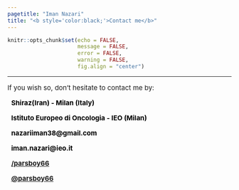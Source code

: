 ```yaml
---
pagetitle: "Iman Nazari"
title: "<b style='color:black;'>Contact me</b>"
---
```


```r
knitr::opts_chunk$set(echo = FALSE,
                      message = FALSE,
                      error = FALSE,
                      warning = FALSE, 
                      fig.align = "center")
```

***

<p style='font-size:15px;' align='justify'> If you wish so, don't hesitate to contact me by: </p>


<p style='color:black; font-size:15px;'> <i class="fas fa-home" aria-hidden="true"></i> &nbsp; <b>Shiraz(Iran) - Milan (Italy)</b> </p>

<p style="color: black; font-size:15px;"><i class="fas fa-building" aria-hidden="true"></i> &nbsp; <b>Istituto Europeo di Oncologia - IEO (Milan)</b> </p>

<p style='color:black; font-size:15px;'> <i class="fas fa-at" aria-hidden="true"></i> &nbsp; <b>nazariiman38@gmail.com</b> </p>
<p style='color:black; font-size:15px;'> <i class="fas fa-at" aria-hidden="true"></i> &nbsp; <b>iman.nazari@ieo.it</b> </p>

<p style='color:black; font-size:15px;'> <i class="fa fa-github" aria-hidden="true"></i> &nbsp; <a href="https://github.com/parsboy66"><b>/parsboy66</b></a></p> 


<p style='color:black; font-size:15px;'><i class="fa fa-twitter" aria-hidden="true"></i> &nbsp; <a href="https://twitter.com/parsboy66"><b>@parsboy66</b></a></p>

<br>





<br><br><br><br>
<br><br><br><br>
<br><br><br><br>
